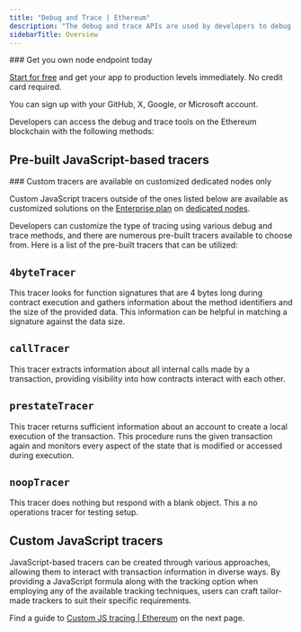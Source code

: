 ---
title: "Debug and Trace | Ethereum"
description: "The debug and trace APIs are used by developers to debug and analyze smart contracts and transactions. The debug API allows for code execution simulation, while the trace API traces contract execution and gathers data on various performance metrics."
sidebarTitle: Overview
---


<Check>
  ### Get you own node endpoint today

  [Start for free](https://console.chainstack.com/) and get your app to production levels immediately. No credit card required.

  You can sign up with your GitHub, X, Google, or Microsoft account.
</Check>

Developers can access the debug and trace tools on the Ethereum blockchain with the following methods:

<CardGroup cols={2}>
  <Card title="debug_traceBlockByHash" icon="angle-right" iconType="solid" href="/api-reference/ethereum_node_api/debug_and_trace/debug_traceBlockByHash" horizontal/>
  <Card title="debug_traceBlockByNumber" icon="angle-right" iconType="solid" href="/api-reference/ethereum_node_api/debug_and_trace/debug_traceBlockByNumber" horizontal/>
  <Card title="debug_traceTransaction" icon="angle-right" iconType="solid" href="/api-reference/ethereum_node_api/debug_and_trace/debug_traceTransaction" horizontal/>
  <Card title="debug_traceCall" icon="angle-right" iconType="solid" href="/api-reference/ethereum_node_api/debug_and_trace/debug_traceCall" horizontal/>
  <Card title="trace_transaction" icon="angle-right" iconType="solid" href="/api-reference/ethereum_node_api/debug_and_trace/trace_transaction" horizontal/>
  <Card title="trace_block" icon="angle-right" iconType="solid" href="/api-reference/ethereum_node_api/debug_and_trace/trace_block" horizontal/>
</CardGroup>

## Pre-built JavaScript-based tracers

<Info>
  ### Custom tracers are available on customized dedicated nodes only

  Custom JavaScript tracers outside of the ones listed below are available as customized solutions on the [Enterprise plan](https://chainstack.com/pricing/) on [dedicated nodes](/docs/dedicated-node).
</Info>

Developers can customize the type of tracing using various debug and trace methods, and there are numerous pre-built tracers available to choose from. Here is a list of the pre-built tracers that can be utilized:

## `4byteTracer`

This tracer looks for function signatures that are 4 bytes long during contract execution and gathers information about the method identifiers and the size of the provided data. This information can be helpful in matching a signature against the data size.

## `callTracer`

This tracer extracts information about all internal calls made by a transaction, providing visibility into how contracts interact with each other.

## `prestateTracer`

This tracer returns sufficient information about an account to create a local execution of the transaction. This procedure runs the given transaction again and monitors every aspect of the state that is modified or accessed during execution.

## `noopTracer`

This tracer does nothing but respond with a blank object. This a no operations tracer for testing setup.

## Custom JavaScript tracers

JavaScript-based tracers can be created through various approaches, allowing them to interact with transaction information in diverse ways. By providing a JavaScript formula along with the tracking option when employing any of the available tracking techniques, users can craft tailor-made trackers to suit their specific requirements.

Find a guide to [Custom JS tracing | Ethereum](/api-reference/ethereum_node_api/debug_and_trace/custom_js_tracer) on the next page.
